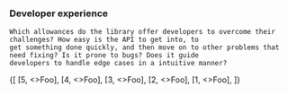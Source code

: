 
<Content>
    <h3 className="subtitle is-5">Developer experience</h3>

    Which allowances do the library offer developers to overcome their challenges? How easy is the API to get into, to
    get something done quickly, and then move on to other problems that need fixing? Is it prone to bugs? Does it guide
    developers to handle edge cases in a intuitive manner?
</Content>

<Review>
    {[
        [5, <>Foo</>],
        [4, <>Foo</>],
        [3, <>Foo</>],
        [2, <>Foo</>],
        [1, <>Foo</>],
    ]}
</Review>
